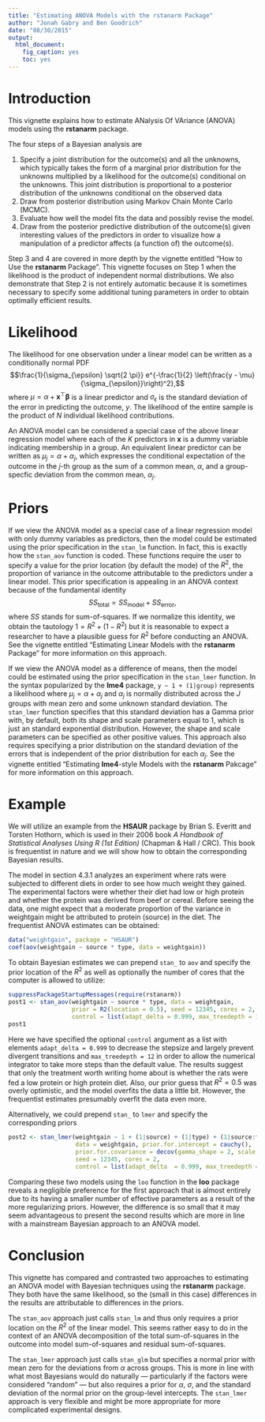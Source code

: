 ```yaml
---
title: "Estimating ANOVA Models with the rstanarm Package"
author: "Jonah Gabry and Ben Goodrich"
date: "08/30/2015"
output: 
  html_document: 
    fig_caption: yes
    toc: yes
---
```

<!--
%\VignetteEngine{knitr::rmarkdown}
%\VignetteIndexEntry{Estimating ANOVA Models with the rstanarm Package}
-->

# Introduction

This vignette explains how to estimate ANalysis Of VAriance (ANOVA) models 
using the __rstanarm__ package.

The four steps of a Bayesian analysis are

1. Specify a joint distribution for the outcome(s) and all the unknowns, which
  typically takes the form of a marginal prior distribution for the unknowns
  multiplied by a likelihood for the outcome(s) conditional on the unknowns.
  This joint distribution is proportional to a posterior distribution of the
  unknowns conditional on the observed data
2. Draw from posterior distribution using Markov Chain Monte Carlo (MCMC).
3. Evaluate how well the model fits the data and possibly revise the model.
4. Draw from the posterior predictive distribution of the outcome(s) given
  interesting values of the predictors in order to visualize how a manipulation
  of a predictor affects (a function of) the outcome(s).
  
Step 3 and 4 are covered in more depth by the vignette entitled "How to Use the
__rstanarm__ Package". This vignette focuses on Step 1 when the likelihood is
the product of independent normal distributions. We also demonstrate that Step 
2 is not entirely automatic because it is sometimes necessary to specify some
additional tuning parameters in order to obtain optimally efficient results.

# Likelihood

The likelihood for one observation under a linear model can be written as a
conditionally normal PDF
$$\frac{1}{\sigma_{\epsilon} \sqrt{2 \pi}} 
  e^{-\frac{1}{2} \left(\frac{y - \mu}{\sigma_{\epsilon}}\right)^2},$$
where $\mu = \alpha + \mathbf{x}^\top \boldsymbol{\beta}$ is a linear predictor
and $\sigma_{\epsilon}$ is the standard deviation of the error in predicting
the outcome, $y$. The likelihood of the entire sample is the product of $N$
individual likelihood contributions.

An ANOVA model can be considered a special case of the above linear regression
model where each of the $K$ predictors in $\mathbf{x}$ is a dummy variable 
indicating membership in a group. An equivalent linear predictor can be written
as $\mu_j = \alpha + \alpha_j$, which expresses the conditional expectation of
the outcome in the $j$-th group as the sum of a common mean, $\alpha$, and a
group-specfic deviation from the common mean, $\alpha_j$.

# Priors

If we view the ANOVA model as a special case of a linear regression model with
only dummy variables as predictors, then the model could be estimated using the
prior specification in the `stan_lm` function. In fact, this is exactly how the
`stan_aov` function is coded. These functions require the user to specify a 
value for the prior location (by default the mode) of the $R^2$, the proportion
of variance in the outcome attributable to the predictors under a linear model.
This prior specification is appealing in an ANOVA context because of the 
fundamental identity 
$$SS_{\mbox{total}} = SS_{\mbox{model}} + SS_{\mbox{error}},$$
where $SS$ stands for sum-of-squares. If we normalize this identity, we obtain
the tautology $1 = R^2 + \left(1 - R^2\right)$ but it is reasonable to expect
a researcher to have a plausible guess for $R^2$ before conducting an ANOVA.
See the vignette entitled "Estimating Linear Models with the __rstanarm__ 
Package" for more information on this approach.

If we view the ANOVA model as a difference of means, then the model could be
estimated using the prior specification in the `stan_lmer` function. In the
syntax popularized by the __lme4__ package, `y ~ 1 + (1|group)` represents a
likelihood where $\mu_j = \alpha + \alpha_j$ and $\alpha_j$ is normally 
distributed across the $J$ groups with mean zero and some unknown standard
deviation. The `stan_lmer` function specifies that this standard deviation has
a Gamma prior with, by default, both its shape and scale parameters equal to
$1$, which is just an standard exponential distribution. However, the shape
and scale parameters can be specified as other positive values. This approach
also requires specifying a prior distribution on the standard deviation of the
errors that is independent of the prior distribution for each $\alpha_j$. See
the vignette entitled "Estimating __lme4__-style Models with the __rstanarm__
Pakcage" for more information on this approach.

# Example

We will utilize an example from the __HSAUR__ package by Brian S. Everitt and
Torsten Hothorn, which is used in their 2006 book 
_A Handbook of Statistical Analyses Using R (1st Edition)_ (Chapman & Hall /
CRC). This book is frequentist in nature and we will show how to obtain the 
corresponding Bayesian results.

The model in section 4.3.1 analyzes an experiment where rats were subjected to
different diets in order to see how much weight they gained. The experimental
factors were whether their diet had low or high protein and whether the protein
was derived from beef or cereal. Before seeing the data, one might expect that
a moderate proportion of the variance in weightgain might be attributed to
protein (source) in the diet. The frequentist ANOVA estimates can be obtained:
```r
data("weightgain", package = "HSAUR")
coef(aov(weightgain ~ source * type, data = weightgain))
```
To obtain Bayesian estimates we can prepend `stan_` to `aov` and specify the
prior location of the $R^2$ as well as optionally the number of cores that the
computer is allowed to utilize:
```r
suppressPackageStartupMessages(require(rstanarm))
post1 <- stan_aov(weightgain ~ source * type, data = weightgain, 
                  prior = R2(location = 0.5), seed = 12345, cores = 2,
                  control = list(adapt_delta = 0.999, max_treedepth = 13))
post1
```
Here we have specified the optional `control` argument as a list with elements
`adapt_delta = 0.999` to decrease the stepsize and largely prevent divergent
transitions and `max_treedepth = 12` in order to allow the numerical integrator
to take more steps than the default value. The results suggest that only the
treatment worth writing home about is whether the rats were fed a low protein
or high protein diet. Also, our prior guess that $R^2 = 0.5$ was overly 
optimistic, and the model overfits the data a little bit. However, the 
frequentist estimates presumably overfit the data even more.

Alternatively, we could prepend `stan_` to `lmer` and specify the corresponding
priors
```r
post2 <- stan_lmer(weightgain ~ 1 + (1|source) + (1|type) + (1|source:type),
                   data = weightgain, prior.for.intercept = cauchy(),
                   prior.for.covariance = decov(gamma_shape = 2, scale = 2),
                   seed = 12345, cores = 2, 
                   control = list(adapt_delta  = 0.999, max_treedepth = 12))
```
Comparing these two models using the `loo` function in the __loo__ package 
reveals a negligible preference for the first approach that is almost entirely
due to its having a smaller number of effective parameters as a result of the
more regularizing priors. However, the difference is so small that it may seem
advantageous to present the second results which are more in line with a
mainstream Bayesian approach to an ANOVA model.

# Conclusion

This vignette has compared and contrasted two approaches to estimating an
ANOVA model with Bayesian techniques using the __rstanarm__ package. They both
have the same likelihood, so the (small in this case) differences in the 
results are attributable to differences in the priors. 

The `stan_aov` approach just calls `stan_lm` and thus only requires a prior 
location on the $R^2$ of the linear model. This seems rather easy to do in 
the context of an ANOVA decomposition of the total sum-of-squares in the 
outcome into model sum-of-squares and residual sum-of-squares.

The `stan_lmer` approach just calls `stan_glm` but specifies a normal prior
with mean zero for the deviations from $\alpha$ across groups. This is more
in line with what most Bayesians would do naturally --- particularly if the 
factors were considered "random" --- but also requires a prior for $\alpha$,
$\sigma$, and the standard deviation of the normal prior on the group-level
intercepts. The `stan_lmer` approach is very flexible and might be more
appropriate for more complicated experimental designs.